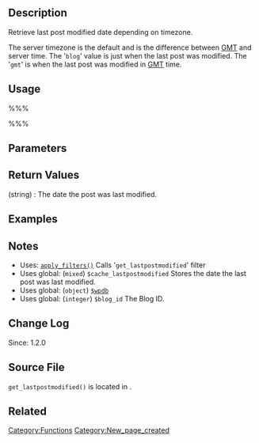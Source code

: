 == Description ==
Retrieve last post modified date depending on timezone. 

The server timezone is the default and is the difference between [[Glossary#GMT|GMT]] and server time. The '<tt>blog</tt>' value is just when the last post was modified. The '<tt>gmt</tt>' is when the last post was modified in [[Glossary#GMT|GMT]] time. 

== Usage ==
%%%<?php get_lastpostmodified( $timezone ); ?>%%%

== Parameters ==
{{Parameter|$timezone|string|The location to get the time. Can be '<tt>gmt</tt>', '<tt>blog</tt>', or '<tt>server</tt>'.|optional|'server'}}

== Return Values ==
; (string) : The date the post was last modified.

== Examples ==
<!-- Need creative examples. Feel free to link to external examples. -->

== Notes ==
* Uses: [[Function_Reference/apply_filters|<tt>apply_filters()</tt>]] Calls '<tt>get_lastpostmodified</tt>' filter
* Uses global: (<tt>mixed</tt>) <tt>$cache_lastpostmodified</tt> Stores the date the last post was last modified.
* Uses global: (<tt>object</tt>) [[Class Reference/wpdb|<tt>$wpdb</tt>]]
* Uses global: (<tt>integer</tt>) <tt>$blog_id</tt> The Blog ID.

== Change Log ==
Since: 1.2.0

== Source File ==
<tt>get_lastpostmodified()</tt> is located in {{Trac|wp-includes/post.php}}.

== Related ==
<!--
    To Do:
    Need to find related functions.
    Need to create groups of functions and create templates to add them to a page quickly.
    Some functions may be related to many groups of functions.
-->

{{Tag Footer}}

[[Category:Functions]]
[[Category:New_page_created]]